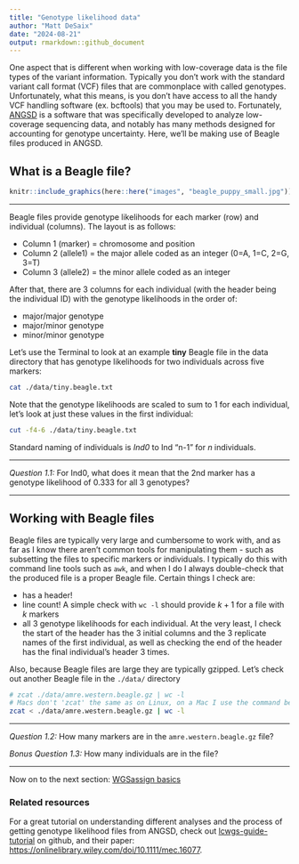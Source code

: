 ```yaml
---
title: "Genotype likelihood data"
author: "Matt DeSaix"
date: "2024-08-21"
output: rmarkdown::github_document
---
```


One aspect that is different when working with low-coverage data is the file types of the variant information. Typically you don't work with the standard variant call format (VCF) files that are commonplace with called genotypes. Unfortunately, what this means, is you don't have access to all the handy VCF handling software (ex. bcftools) that you may be used to. Fortunately, [ANGSD](http://www.popgen.dk/angsd/index.php/ANGSD) is a software that was specifically developed to analyze low-coverage sequencing data, and notably has many methods designed for accounting for genotype uncertainty. Here, we'll be making use of Beagle files produced in ANGSD. 

## What is a Beagle file?

```r
knitr::include_graphics(here::here("images", "beagle_puppy_small.jpg"))
```

************************************

Beagle files provide genotype likelihoods for each marker (row) and individual (columns). The layout is as follows:

-  Column 1 (marker) = chromosome and position
-  Column 2 (allele1) = the major allele coded as an integer (0=A, 1=C, 2=G, 3=T)
-  Column 3 (allele2) = the minor allele coded as an integer 

After that, there are 3 columns for each individual (with the header being the individual ID) with the genotype likelihoods in the order of:

-  major/major genotype
-  major/minor genotype
-  minor/minor genotype

Let's use the Terminal to look at an example **tiny** Beagle file in the data directory that has genotype likelihoods for two individuals across five markers:


```sh
cat ./data/tiny.beagle.txt
```

Note that the genotype likelihoods are scaled to sum to 1 for each individual, let's look at just these values in the first individual:

```sh
cut -f4-6 ./data/tiny.beagle.txt
```

Standard naming of individuals is *Ind0* to Ind "n-1" for $n$ individuals.

************************************

*Question 1.1:* For Ind0, what does it mean that the 2nd marker has a genotype likelihood of $0.333$ for all 3 genotypes?

************************************

## Working with Beagle files

Beagle files are typically very large and cumbersome to work with, and as far as I know there aren't common tools for manipulating them - such as subsetting the files to specific markers or individuals. I typically do this with command line tools such as `awk`, and when I do I always double-check that the produced file is a proper Beagle file. Certain things I check are:

-  has a header!
-  line count! A simple check with `wc -l` should provide $k+1$ for a file with $k$ markers
-  all 3 genotype likelihoods for each individual. At the very least, I check the start of the header has the 3 initial columns and the 3 replicate names of the first individual, as well as checking the end of the header has the final individual's header 3 times.

Also, because Beagle files are large they are typically gzipped. Let's check out another Beagle file in the `./data/` directory

```sh
# zcat ./data/amre.western.beagle.gz | wc -l
# Macs don't 'zcat' the same as on Linux, on a Mac I use the command below
zcat < ./data/amre.western.beagle.gz | wc -l
```


************************************

*Question 1.2:* How many markers are in the `amre.western.beagle.gz` file? 

*Bonus Question 1.3:* How many individuals are in the file?

************************************


Now on to the next section: [WGSassign basics](./02-wgsassign-basics.md)


### Related resources 

For a great tutorial on understanding different analyses and the process of getting genotype likelihood files from ANGSD, check out [lcwgs-guide-tutorial](https://github.com/nt246/lcwgs-guide-tutorial) on github, and their paper: <https://onlinelibrary.wiley.com/doi/10.1111/mec.16077>.

